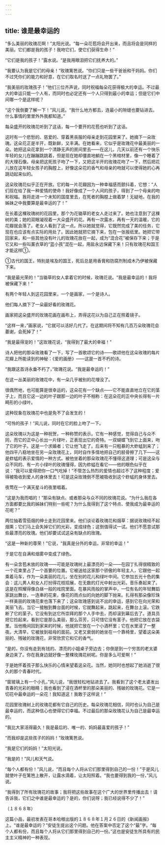 ```yaml
---
---
---
```

title: 谁是最幸运的
---




“多么美丽的玫瑰花啊！”太阳光说。“每一朵花苞将会开出来，而且将会是同样的美丽。它们都是我的孩子！我吻它们，使它们获得生命！”

“它们是我的孩子！”露水说。“是我用眼泪把它们抚养大的。”

“我要认为我是它们的母亲！”玫瑰篱笆说。“你们只是一些干爸爸和干妈妈。你们不过凭你们的能力和好意，在它们取名时送了一点礼物罢了。”

“我美丽的玫瑰孩子！”他们三位齐声说，同时祝福每朵花获得极大的幸运。不过最大的幸运只能一个人有，而同时也必定还有一个人只得到最小的幸运；但是它们中间哪一个是这样呢？

“这个我倒要了解一下！”风儿说。“我什么地方都去，连最小的隙缝也要钻进去。什么事情的里里外外我都知道。”

每朵盛开的玫瑰花听到了这话，每一个要开的花苞也听到了这话。

这时有一个悲愁的、慈爱的、穿着黑丧服的母亲走到花园里来了。她摘下一朵玫瑰。这朵花正是半开，既新鲜，又丰满。在她看来，它似乎是玫瑰花中最美丽的一朵。她把这朵花拿到一个清静无声的房间里去——在这儿，几天以前还有一个快乐年轻的女儿在蹦蹦跳跳着，但是现在她却僵直地躺在一个黑棺材里，像一个睡着了的大理石像。母亲把这死孩子吻了一下，又把这半开的玫瑰花吻了一下，然后把花儿放在这年轻女孩子的胸膛上，好像这朵花的香气和母亲的吻就可以使得她的心再跳动起来似的。

这朵玫瑰花似乎正在开放。它的每一片花瓣因为一种幸福感而颤抖着，它想：“人们现在给了我一种爱情的使命！我好像成了一个人间的孩子，得到了一个母亲的吻和祝福。我将走进一个未知的国度里去，在死者的胸膛上做着梦！无疑地，在我的姊妹之中我要算是最幸运的了！”

在长着这棵玫瑰树的花园里，那个为花锄草的老女人走过来了。她也注意到了这棵树的美；她的双眼凝视着一大朵盛开的花。再有一次露水，再有一天的温暖，它的花瓣就会落了。老女人看到了这一点。所以她就觉得，它既然完成了美的任务，它现在也应该有点实际的用处了。因此她就把它摘下来，包在一张报纸里。她把它带回家来，和一些其他没有叶儿的玫瑰花放在一起，成为“混合花”被保存下来；于是它又和一些叫薰衣草的“蓝小孩”混在一起，用盐永远保藏下来！只有玫瑰花和国王才能这样①。

①古代的国王，特别是埃及的国王，死后总是用香膏和防腐剂制成木乃伊被保藏下来。

“我是最光荣的！”当锄草的女人拿着它的时候，玫瑰花说。“我是最幸运的！我将被保藏下来！”

有两个年轻人到这花园里来，一个是画家，一个是诗人。

他们每人摘下了一朵最好看的玫瑰花。

画家把这朵盛开的玫瑰花画在画布上，弄得这花以为自己正在照着镜子。

“这样一来，”画家说，“它就可以活好几代了。在这期间将不知有几百万朵玫瑰花会萎谢，会死掉了！”

“我是最得宠的！”这玫瑰花说，“我得到了最大的幸福！”

诗人把他的那朵玫瑰看了一下，写了一首歌颂它的诗——歌颂他在这朵玫瑰的每片花瓣上所能读到的神秘：《爱的画册》——这是一首不朽的诗。

“我跟这首诗永垂不朽了，”玫瑰花说。“我是最幸运的！”

在这一丛美丽的玫瑰花中，有一朵几乎被别的花埋没了。

很偶然地，也可能算是很幸运的，这朵花有一个缺点——它不能直直地立在它的茎子上，而且它这一边的叶子跟那一边的叶子不相称：在这朵花的正中央长得有一片畸形的小绿叶。

这种现象在玫瑰花中也是免不了会发生的！

“可怜的孩子！”风儿说，同时在它的脸上吻了一下。

这朵玫瑰以为这是一种祝贺，一种称赞的表示。它有一种感觉，觉得自己与众不同，而它的正中心长出一片绿叶，正表现出它的奇特。一双蝴蝶飞到它上面来，吻了它的叶子。这是一个求婚者；它让他飞走了。后来有一只粗暴的大蚱蜢到来了；他四平八稳地坐在另一朵玫瑰花上，同时自作多情地把自己的胫骨擦了几下——这是蚱蜢的表示爱情的一种方式。被他坐着的那朵玫瑰花不懂得这道理；可是这朵与众不同的、有一片小绿叶的玫瑰懂得，因为蚱蜢在看它——他的眼色似乎在说：“我可以爱得把你一口气吃掉！”不管怎么热烈的爱情也超过不了这种程度；爱得被吸收到爱人的身体里去！可是这朵玫瑰倒不愿被吸收到这个蚱蜢的身体里去。

夜莺在一个满天星斗的夜里唱着。

“这是为我而唱的！”那朵有缺点、或者那朵与众不同的玫瑰花说。“为什么我在各方面都要比我的姊妹们特别一些呢？为什么我得到了这个特点、使我成为最幸运的花呢？”

两位抽着雪茄烟的绅士走到花园里来。他们谈论着玫瑰花和烟草：据说玫瑰经不起烟熏；它们马上会失掉它们的光彩，变成绿色；这倒值得试一试。他们不愿意试那些最漂亮的玫瑰。他们却要试试这朵有缺点的玫瑰。

“这是一种新的尊荣！”它说，“我真是分外的幸运，非常的幸运！”

于是它在自满和烟雾中变成了绿色。

有一朵含苞未放的玫瑰——可能是玫瑰树上最漂亮的一朵——在园丁扎得很精致的一个花束里占了一个首要的位置。它被送给这家那个骄傲的年轻主人，它跟他一起乘着马车，作为一朵美丽的花儿，坐在别的花儿和绿叶中间。它参加五光十色的集会：这儿男人和女人打扮得花枝招展，在无数的灯光中射出光彩。音乐奏起来了。这是在照耀得像白昼一般的戏院里面。在暴风雨般的掌声中，一位有名的年轻舞蹈家跳出舞台，一连串的花束，像花的雨点似的向她的脚下抛来。扎得有那朵像珍珠一样美丽的玫瑰花束也落下来了；这朵玫瑰感到说不出的幸运，感到它在向光荣和美丽飞去。当它一接触到舞台面的时候，它就舞起来，跳起来，在舞台上滚。它跌断了它的茎子。它没有到达它所崇拜的那个人手中去，而却滚到幕后去了。道具员把它捡起来，看到它是那么美丽，那么芬芳，只可惜它没有茎子。他把它放在衣袋里。当他晚间回到家来的时候，他就把它放在一个小酒杯里；它在水里浸了一整夜。大清早，它被放到祖母的面前。又老又衰弱的她坐在一个靠椅里，望着这朵美丽的、残破的玫瑰花，非常欣赏它和它的香气。

“是的，你没有走到有钱的、漂亮的小姐桌子旁边去；你倒是到一个穷苦的老太婆身边来了。你在我身边就好像一整棵玫瑰花树呢。你是多么可爱啊！”

于是她怀着孩子那么快乐的心情来望着这朵花。当然，她同时也想起了她消逝了很久的那个青春时代。

“窗玻璃上有一个小孔，”风儿说，“我很轻松地钻进去了。我看到了这个老太婆发出青春的光彩的眼睛；我也看到了浸在酒杯里的那朵美丽的、残破的玫瑰花。它是一切花中最幸运的一朵花！我知道这！我敢于这样说！”

花园里玫瑰树上的玫瑰花都有它自己的历史。每朵玫瑰花相信，同时也认为自己是最幸运的，而这种信心也使得它们幸福。不过最后的那朵玫瑰花认为自己是最幸运的。

“我比大家活得最久！我是最后的、唯一的、妈妈最喜爱的孩子！”

“而我却是这些孩子的妈妈！”玫瑰篱笆说。

“我是它们的妈妈！”太阳光说。

“我是的！”风儿和天气说。

“每个人都有份！”风儿说，“而且每个人将从它们那里得到自己的一份！”于是风儿就使叶子在篱笆上散开，让露水滴着，让太阳照着。“我也要得到我的一份，”风儿说。

“我得到了所有玫瑰花的故事；我将把这些故事在这个广大的世界里传播出去！请告诉我，它们之中谁是最幸运的？是的，你们说呀；我已经说得不少了！”

（１８６８年）

这篇小品，最初发表在哥本哈根出版的１８６８年１月２６日的《新闻画报》上。“谁是最幸运的？”安徒生提出这个问题。他在答案中否定了这个“最”字。“每个人都有份，而且每个人将从它们那里得到自己的一份。”这也是安徒生所具有的民主主义精神的一种表现。